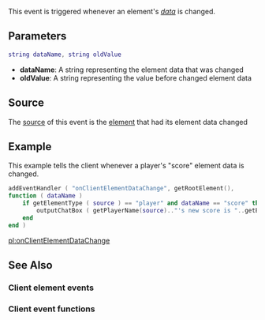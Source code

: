 {{Client event}}
 
This event is triggered whenever an element's ''[[/element_data.md|data]]'' is changed.

==Parameters==
<syntaxhighlight lang="lua">
string dataName, string oldValue
</syntaxhighlight> 

*'''dataName''': A string representing the element data that was changed
*'''oldValue''': A string representing the value before changed element data

==Source==
The [[/event_system#Event_source.md|source]] of this event is the [[/element.md|element]] that had its element data changed

==Example== 
This example tells the client whenever a player's "score" element data is changed.
<syntaxhighlight lang="lua">
addEventHandler ( "onClientElementDataChange", getRootElement(),
function ( dataName )
	if getElementType ( source ) == "player" and dataName == "score" then
		outputChatBox ( getPlayerName(source).."'s new score is "..getElementData (source, "score").."!" )
	end
end )
</syntaxhighlight>

[[/pl:onClientElementDataChange.md|pl:onClientElementDataChange]]

==See Also==
===Client element events===
{{Client_element_events}}
===Client event functions===
{{Client_event_functions}}